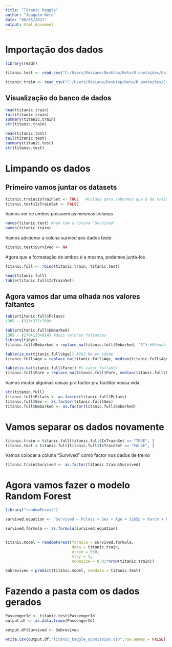---
title: "Titanic kaggle"
author: "Joaquim Neto"
date: "08/05/2021"
output: html_document
---

# Importação dos dados

```{r}
library(readr)

titanic.test <- read_csv("C:/Users/Rosiane/Desktop/Neto/R anotações/Coisinhas/test.csv")

titanic.train <- read_csv("C:/Users/Rosiane/Desktop/Neto/R anotações/Coisinhas/train.csv")

```

## Visualização do banco de dados

```{r}
head(titanic.train)
tail(titanic.train)
summary(titanic.train)
str(titanic.train)

head(titanic.test)
tail(titanic.test)
summary(titanic.test)
str(titanic.test)
```

# Limpando os dados

## Primeiro vamos juntar os datasets

```{r}
titanic.train$IsTrainSet <- TRUE   #coluna para sabermos que é de treino
titanic.test$IsTrainSet <- FALSE
```

Vamos ver se ambos possuem as mesmas colunas

```{r}
names(titanic.test) #nao tem a coluna "Survived"
names(titanic.train)
```

Vamos adicionar a coluna survied aos dados teste

```{r}
titanic.test$Survived <- NA
```

Agora que a formatação de ambos é a mesma, podemos juntá-los

```{r}
titanic.full <- rbind(titanic.train, titanic.test)

head(titanic.full)
table(titanic.full$IsTrainSet)
```

## Agora vamos dar uma olhada nos valores faltantes

```{r}
table(titanic.full$Pclass)
1309 - (323+277+709)

table(titanic.full$Embarked)
1309 - (270+123+914) #dois valores faltantes
library(tidyr)
titanic.full$Embarked = replace_na(titanic.full$Embarked, "S") #Método q achei

table(is.na(titanic.full$Age)) #263 NA em idade
titanic.full$Age = replace_na(titanic.full$Age, median(titanic.full$Age, na.rm = T)) #Vlw tidyR

table(is.na(titanic.full$Fare)) #1 valor faltante
titanic.full$Fare = replace_na(titanic.full$Fare, median(titanic.full$Fare, na.rm = T)) #substituido pela mediana
```

Vamos mudar algumas coisas pra factor pra facilitar nossa vida

```{r}
str(titanic.full)
titanic.full$Pclass <- as.factor(titanic.full$Pclass)
titanic.full$Sex <- as.factor(titanic.full$Sex)
titanic.full$Embarked <- as.factor(titanic.full$Embarked)
```

# Vamos separar os dados novamente

```{r}
titanic.train = titanic.full[titanic.full$IsTrainSet == "TRUE", ]
titanic.test = titanic.full[titanic.full$IsTrainSet == "FALSE", ]
```

Vamos colocar a coluna "Survived" como factor nos dados de treino

```{r}
titanic.train$Survived <- as.factor(titanic.train$Survived)
```

# Agora vamos fazer o modelo Random Forest

```{r message=FALSE, warnings=FALSE}
library("randomForest")
```

```{r}
survived.equation <- "Survived ~ Pclass + Sex + Age + SibSp + Parch + Fare + Embarked"

survived.formula <- as.formula(survived.equation)


titanic.model = randomForest(formula = survived.formula,
                             data = titanic.train,
                             ntree = 500,
                             mtry = 3,
                             nodesize = 0.01*nrow(titanic.train))

Sobreviveu = predict(titanic.model, newdata = titanic.test)
```

# Fazendo a pasta com os dados gerados

```{r}
PassengerId <- titanic.test$PassengerId
output.df <- as.data.frame(PassengerId)

output.df$Survived <- Sobreviveu

write.csv(output.df,"titanic_kaggle_submission.csv",row.names = FALSE)
```





























